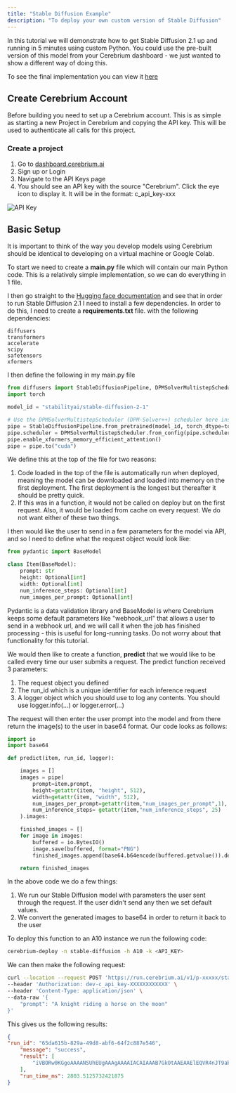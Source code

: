 ```yaml
---
title: "Stable Diffusion Example"
description: "To deploy your own custom version of Stable Diffusion"
---
```


In this tutorial we will demonstrate how to get Stable Diffusion 2.1 up and running in 5 minutes using custom Python. You could use the pre-built
version of this model from your Cerebrium dashboard - we just wanted to show a different way of doing this.

To see the final implementation you can view it [here](https://github.com/CerebriumAI/examples/tree/master/1-stable-diffusion)

## Create Cerebrium Account

Before building you need to set up a Cerebrium account. This is as simple as
starting a new Project in Cerebrium and copying the API key. This will be used
to authenticate all calls for this project.

### Create a project

1. Go to [dashboard.cerebrium.ai](https://dashboard.cerebrium.ai)
2. Sign up or Login
3. Navigate to the API Keys page
4. You should see an API key with the source "Cerebrium". Click the eye icon to
   display it. It will be in the format: c_api_key-xxx

![API Key](/images/quickstarts/onnx-1.png)

## Basic Setup

It is important to think of the way you develop models using Cerebrium should be identical to developing on a virtual machine or Google Colab.

To start we need to create a **main.py** file which will contain our main Python code. This is a relatively simple implementation, so we can do everything in 1 file.

I then go straight to the [Hugging face documentation](https://huggingface.co/stabilityai/stable-diffusion-2-1) and see that in order to run Stable Diffusion 2.1
I need to install a few dependencies. In order to do this, I need to create a **requirements.txt** file. with the following dependencies:

```
diffusers
transformers
accelerate
scipy
safetensors
xformers
```

I then define the following in my main.py file

```python
from diffusers import StableDiffusionPipeline, DPMSolverMultistepScheduler
import torch

model_id = "stabilityai/stable-diffusion-2-1"

# Use the DPMSolverMultistepScheduler (DPM-Solver++) scheduler here instead
pipe = StableDiffusionPipeline.from_pretrained(model_id, torch_dtype=torch.float16)
pipe.scheduler = DPMSolverMultistepScheduler.from_config(pipe.scheduler.config)
pipe.enable_xformers_memory_efficient_attention()
pipe = pipe.to("cuda")
```

We define this at the top of the file for two reasons:

1. Code loaded in the top of the file is automatically run when deployed, meaning the model can be downloaded and loaded into memory on the first deployment.
   The first deployment is the longest but thereafter it should be pretty quick.
2. If this was in a function, it would not be called on deploy but on the first request. Also, it would be loaded from cache on every request. We do not want either
   of these two things.

I then would like the user to send in a few parameters for the model via API, and so I need to define what the request object would look like:

```python
from pydantic import BaseModel

class Item(BaseModel):
    prompt: str
    height: Optional[int]
    width: Optional[int]
    num_inference_steps: Optional[int]
    num_images_per_prompt: Optional[int]

```

Pydantic is a data validation library and BaseModel is where Cerebrium keeps some default parameters like "webhook_url" that allows a user to send in a webhook url,
and we will call it when the job has finished processing - this is useful for long-running tasks. Do not worry about that functionality for this tutorial.

We would then like to create a function, **predict** that we would like to be called every time our user submits a request. The predict function received 3 parameters:

1. The request object you defined
2. The run_id which is a unique identifier for each inference request
3. A logger object which you should use to log any contents. You should use logger.info(...) or logger.error(...)

The request will then enter the user prompt into the model and from there return the image(s) to the user in base64 format. Our code looks as follows:

```python
import io
import base64

def predict(item, run_id, logger):

    images = []
    images = pipe(
        prompt=item.prompt,
        height=getattr(item, "height", 512),
        width=getattr(item, "width", 512),
        num_images_per_prompt=getattr(item,"num_images_per_prompt",1),
        num_inference_steps= getattr(item,"num_inference_steps", 25)
    ).images:

    finished_images = []
    for image in images:
        buffered = io.BytesIO()
        image.save(buffered, format="PNG")
        finished_images.append(base64.b64encode(buffered.getvalue()).decode("utf-8"))

    return finished_images
```

In the above code we do a few things:

1. We run our Stable Diffusion model with parameters the user sent through the request. If the user didn't send any then we set default values.
2. We convert the generated images to base64 in order to return it back to the user

To deploy this function to an A10 instance we run the following code:

```bash
cerebrium-deploy -n stable-diffusion -h A10 -k <API_KEY>
```

We can then make the following request:

```bash
curl --location --request POST 'https://run.cerebrium.ai/v1/p-xxxxx/stable-diffusion/predict' \
--header 'Authorization: dev-c_api_key-XXXXXXXXXXXX' \
--header 'Content-Type: application/json' \
--data-raw '{
    "prompt": "A knight riding a horse on the moon"
}'
```

This gives us the following results:

```json
{
"run_id": "65da615b-829a-49d8-abf6-64f2c887e546",
    "message": "success",
    "result": [
        "iVBORw0KGgoAAAANSUhEUgAAAgAAAAIACAIAAAB7GkOtAAEAAElEQVR4nJT9abBl2XUeiH1r7X3OudObp3w5V2XNIwoECjMBEaJEUqSogeqWFAyp1Y6W3WG3HdF2O+y/Hf7h8C//cNttS91...."
    ],
    "run_time_ms": 2803.5125732421875
}
```
